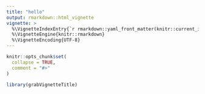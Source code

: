 ```yaml
---
title: "hello"
output: rmarkdown::html_vignette
vignette: >
  %\VignetteIndexEntry{`r rmarkdown::yaml_front_matter(knitr::current_input())$title`}
  %\VignetteEngine{knitr::rmarkdown}
  %\VignetteEncoding{UTF-8}
---
```


```r
knitr::opts_chunk$set(
  collapse = TRUE,
  comment = "#>"
)
```

```r
library(grabVignetteTitle)
```
